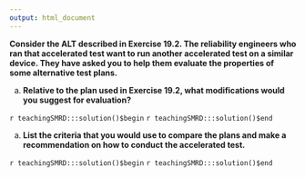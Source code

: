 ```yaml
---
output: html_document
---
```


__Consider the ALT described in Exercise 19.2.  The reliability engineers who ran that accelerated test want to run another accelerated test on a similar device. They have asked you to help them evaluate the properties of some alternative test plans.__

a. __Relative to the plan used in Exercise 19.2, what modifications would you suggest for evaluation?__

`r teachingSMRD:::solution()$begin`
`r teachingSMRD:::solution()$end`

a. __List the criteria that you would use to compare the plans and make a recommendation on how to conduct the accelerated test.__

`r teachingSMRD:::solution()$begin`
`r teachingSMRD:::solution()$end`
